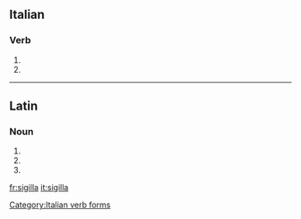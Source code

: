 ==Italian==

===Verb===
{{head|it}}

# {{conjugation of|sigillare||3|s|pres|ind|lang=it}}
# {{conjugation of|sigillare||2|s|imp|lang=it}}

[[Category:Italian verb forms]]

----

==Latin==

===Noun===
{{la-noun-form|sigilla}}

# {{inflection of|sigillum||nom|p|lang=la}}
# {{inflection of|sigillum||acc|p|lang=la}}
# {{inflection of|sigillum||voc|p|lang=la}}

[[fr:sigilla]]
[[it:sigilla]]